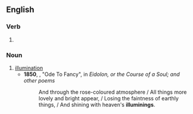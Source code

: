 ==English==

===Verb===
{{head|en|verb form}}

# {{present participle of|en|illumine|nocat=1}}

===Noun===
{{en-noun}}

# [[illumination]]
#* '''1850''', {{w|Walter Richard Cassels}}, "Ode To Fancy", in ''Eidolon, or the Course of a Soul; and other poems''
#*: And through the rose-coloured atmosphere / All things more lovely and bright appear, / Losing the faintness of earthly things, / And shining with heaven's '''illuminings'''.